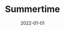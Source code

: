 ---
cover: "./Summertime.png"
date: "2022-01-01"
title: "Summertime"
defer: false
slug: "/summertime"
areas: 
   - .
---